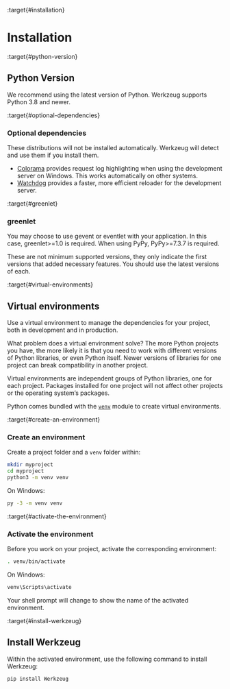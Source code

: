 :target{#installation}

# Installation

:target{#python-version}

## Python Version

We recommend using the latest version of Python. Werkzeug supports
Python 3.8 and newer.

:target{#optional-dependencies}

### Optional dependencies

These distributions will not be installed automatically. Werkzeug will
detect and use them if you install them.

- [Colorama](https://pypi.org/project/colorama/) provides request log highlighting when using the
  development server on Windows. This works automatically on other
  systems.
- [Watchdog](https://pypi.org/project/watchdog/) provides a faster, more efficient reloader for the
  development server.

:target{#greenlet}

### greenlet

You may choose to use gevent or eventlet with your application. In this
case, greenlet>=1.0 is required. When using PyPy, PyPy>=7.3.7 is
required.

These are not minimum supported versions, they only indicate the first
versions that added necessary features. You should use the latest
versions of each.

:target{#virtual-environments}

## Virtual environments

Use a virtual environment to manage the dependencies for your project,
both in development and in production.

What problem does a virtual environment solve? The more Python
projects you have, the more likely it is that you need to work with
different versions of Python libraries, or even Python itself. Newer
versions of libraries for one project can break compatibility in
another project.

Virtual environments are independent groups of Python libraries, one for
each project. Packages installed for one project will not affect other
projects or the operating system’s packages.

Python comes bundled with the [<code>venv</code>](https://docs.python.org/3/library/venv.html#module-venv "(in Python v3.11)") module to create virtual
environments.

:target{#create-an-environment}

### Create an environment

Create a project folder and a <code>venv</code> folder within:

```sh
mkdir myproject
cd myproject
python3 -m venv venv
```

On Windows:

```bat
py -3 -m venv venv
```

:target{#activate-the-environment}

### Activate the environment

Before you work on your project, activate the corresponding environment:

```sh
. venv/bin/activate
```

On Windows:

```bat
venv\Scripts\activate
```

Your shell prompt will change to show the name of the activated
environment.

:target{#install-werkzeug}

## Install Werkzeug

Within the activated environment, use the following command to install
Werkzeug:

```sh
pip install Werkzeug
```
